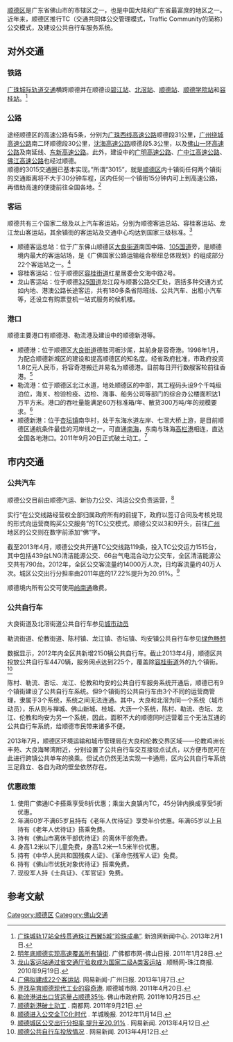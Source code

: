 [[顺德区|顺德区]]是广东省佛山市的市辖区之一，也是中国大陆和广东省最富庶的地区之一。近年来，顺德区推行TC（交通共同体公交管理模式，Traffic Community的简称）公交模式，及建设公共自行车服务系统。

== 对外交通 ==
=== 铁路 ===
[[广珠城际轨道交通|广珠城际轨道交通]]横跨顺德并在顺德设[[碧江站|碧江站]]、[[北滘站|北滘站]]、[[顺德站|顺德站]]、[[顺德学院站|顺德学院站]]和[[容桂站|容桂站]]。<ref>[http://news.sina.com.cn/c/2013-02-01/085026175796.shtml 广珠城轨17站全线贯通珠江西翼5城“珍珠成串”]. 新浪网新闻中心. 2013年2月1日.</ref>
{{廣珠城際軌道交通各站|nocat}}

=== 公路 ===
途经顺德区的高速公路有5条，分别为[[广珠西线高速公路|广珠西线高速公路]]顺德段31公里，[[广州绕城高速公路|广州绕城高速公路]]南二环顺德段30公里，[[沈海高速公路|沈海高速公路]]顺德段5.3公里，以及[[佛山一环高速公路|佛山一环高速公路]]及南延线、[[东新高速公路|东新高速公路]]。此外，建设中的[[广明高速公路|广明高速公路]]、[[广中江高速公路|广中江高速公路]]、[[佛江高速公路|佛江高速公路]]也经过顺德。<br />
顺德的3015交通圈已基本实现。”所谓“3015”，就是[[顺德区|顺德区]]内十镇街任何两个镇街的交通距离将不大于30分钟车程，区内任何一个镇街15分钟内可上到高速公路，再借助高速的便捷前往全国各地。<ref>[http://www.citygf.com/FSNews/FS_002008/201101/t20110128_1154389.html 明年底顺德实现高速覆盖所有镇街]{{dead link|date=2018年5月 |bot=InternetArchiveBot |fix-attempted=yes }}. 广佛都市网-佛山日报. 2011年1月28日.</ref>

=== 客运 ===
顺德共有三个国家二级及以上汽车客运站，分别为顺德客运总站、容桂客运站、龙江龙山客运站，其余镇街的客运站及交通中心均达到国家三级标准。<ref>[http://www.sc168.com/daodu/newsdd/201009190122.htm 龙山客运站通过省交通厅验收成为国家二级A类客运站] {{webarchive|url=https://web.archive.org/web/20160304081536/http://www.sc168.com/daodu/newsdd/201009190122.htm |date=2016-03-04 }}. 顺畅网-珠江商报. 2010年9月19日.</ref>

* 顺德客运总站：位于广东佛山顺德区[[大良街道|大良街道]]南国中路、[[105国道|105国道]]旁，是顺德境内最大的客运站场，是《广佛国家公路运输组合枢纽总体规划》的组成部分22个客运站之一。<ref>[http://news.163.com/13/0107/07/8KJNDUBB00014AED.html 广佛拟建成22个客运站]{{Dead link|date=2020年1月 |bot=InternetArchiveBot |fix-attempted=yes }}. 网易新闻-广州日报. 2013年1月7日.</ref>
* 容桂客运站：位于顺德区[[容桂街道|容桂街道]]红星居委会文海中路2号。
* 龙山客运站：位于顺德[[325国道|325国道]]龙江段与顺番公路交汇处，涵括多种交通方式如内地、港澳公路长途客运，共有180多条省际班线、公共汽车、出租小汽车等，还设立有购票登机一站式服务的候机楼。

=== 港口 ===
顺德主要港口有顺德港、勒流港及建设中的顺德新港等。
* 顺德港：位于顺德区[[大良街道|大良街道]]德胜河板沙尾，其前身是容奇港。1998年1月，为配合顺德新城区的建设和提高顺德区的知名度。经省政府批准，市政府投资1.8亿元人民币，将容奇港搬迁并易名为顺德港。目前每日开行数艘客轮前往香港。<ref>[http://www.shundecity.com/view-47535-1.html 寻找孕育顺德现代工业的容奇港]. 顺德城市网. 2011年4月20日.</ref>
* 勒流港：位于顺德区北江水道，地处顺德区的中部，其工程码头设9个千吨级泊位，海关、检验检疫、边检、海事、船务公司等部门的综合办公楼面积达1万平方米。港口的吞吐量能满足60万标准箱/年、散货300万吨/年的规模要求。<ref>[http://www.foshan.gov.cn/zwgk/zwdt/bmdt/201110/t20111025_3081592.html 勒流港进出口货运量占顺德35％]. 佛山市政府网. 2011年10月25日.</ref>
* 顺德新港：位于[[杏坛镇|杏坛镇]]南华村，处于东海水道左岸、七滘大桥上游，是目前顺德区通航条件最佳的河岸线之一，可直通[[南海|南海]]，东南与珠海[[高栏港|高栏港]]相连，直达全国各地港口。2011年9月20日正式破土动工。<ref>[http://gcontent.oeeee.com/7/0b/70bd89abdbdba90e/Blog/b47/bbfb8c.html 顺德新港破土动工] {{webarchive|url=https://web.archive.org/web/20160304082633/http://gcontent.oeeee.com/7/0b/70bd89abdbdba90e/Blog/b47/bbfb8c.html |date=2016-03-04 }}. 南都网. 2011年9月21日.</ref>

== 市内交通 ==
=== 公共汽车 ===
{{seealso|佛山巴士路线列表}}

顺德公交目前由顺德汽运、新协力公交、鸿运公交负责运营，<ref>[http://www.ycwb.com/ePaper/ycwbdfb/html/2012-11/14/content_1535433.htm 顺德进入公交全TC化时代] {{webarchive|url=https://web.archive.org/web/20121224202333/http://www.ycwb.com/ePaper/ycwbdfb/html/2012-11/14/content_1535433.htm |date=2012-12-24 }}. 羊城晚报. 2012年11月14日.</ref>

实行“在公交线路经营权全部归属政府所有的前提下，政府以签订合同及考核兑现的形式向运营商购买公交服务”的TC公交模式。顺德公交以3和9开头，前往[[广州|广州]]地区的公交则在数字前添加“佛”字。

截至2013年4月，顺德公交共开通TC公交线路119条，投入TC公交运力1515台，其中包括439台LNG清洁能源公交、66台气电混合动力公交车，全区清洁能源公交共有790台。2012年，全区公交客流量约14000万人次，日均客流量约40万人次。城区公交出行分担率由2011年底的17.22%提升为20.91%。<ref>[http://news.163.com/13/0412/09/8S8JGH4Q00014AED.html 顺德城区公交出行分担率 提升至20.91%] {{Wayback|url=http://news.163.com/13/0412/09/8S8JGH4Q00014AED.html |date=20160305030404 }}. 网易新闻. 2013年4月12日.</ref>

顺德境内所有公交可使用[[岭南通|岭南通]]缴费。

=== 公共自行车 ===
大良街道及北滘街道公共自行车参见[[城市动员|城市动员]]

勒流街道、伦教街道、陈村镇、龙江镇、杏坛镇、均安镇公共自行车参见[[绿色畅想|绿色畅想]]

数据显示，2012年内全区共新增2150辆公共自行车。截止2013年4月，顺德区共投放公共自行车4470辆，服务网点达到225个，覆盖除[[容桂街道|容桂街道]]外的九个镇街。<ref>[http://news.163.com/13/0412/09/8S8JGH4Q00014AED.html 顺德公共自行车投放情况] {{Wayback|url=http://news.163.com/13/0412/09/8S8JGH4Q00014AED.html |date=20160305030404 }}. 网易新闻. 2013年4月12日.</ref>

陈村、勒流、杏坛、龙江、伦教和均安的公共自行车服务系统开通后，顺德已有9个镇街建设了公共自行车系统。但9个镇街的公共自行车由3个不同的运营商管理，隶属于3个系统，系统之间无法连通。其中，大良和北滘为同一个系统（城市动员），乐从则与禅城、佛山新城、桂城、大沥一个系统，陈村、勒流、杏坛、龙江、伦教和均安为另一个系统，因此，面积不大的顺德同时运营着三个无法互通的公共自行车系统，给顺德市民带来诸多不便。

2013年7月，顺德区环境运输和城市管理局在大良和伦教交界区域——伦教鸡洲长丰苑、大良海琴湾附近，分别设置了公共自行车交互接驳点试点，以方便市民可在此进行跨镇公共单车的换乘。但试点仍然无法实现一卡通用，区内公共自行车系统三足鼎立、各自为政的壁垒依然存在。
=== 优惠政策 ===
# 使用广佛通IC卡搭乘享受8折优惠；乘坐大良镇内TC，45分钟内换成享受5折优惠。
# 年满60岁不满65岁且持有《老年人优待证》享受半价优惠。年满65岁以上且持有《老年人优待证》搭乘免费。
# 持有《佛山市离休干部优待证》的离休干部免费。
# 身高1.2米以下儿童免费，身高1.2米—1.5米半价优惠。
# 持有《中华人民共和国残疾人证》、《革命伤残军人证》免费。
# 持有《佛山市优抚对象优待证》搭乘免费。
# 现役军人持《士兵证》、《军官证》免费。

== 参考文献 ==
{{reflist}}

[[Category:顺德区|Category:顺德区]]
[[Category:佛山交通|Category:佛山交通]]